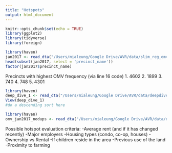 ```yaml
---
title: "Hotspots"
output: html_document
---
```


```r
knitr::opts_chunk$set(echo = TRUE)
library(ggplot2)
library(tidyverse)
library(foreign)
```

```r
library(haven)
jan2017 <- read_dta("/Users/mialeung/Google Drive/AVR/data/slim_reg_omv_jan2017.dta")
head(subset(jan2017, select = 'precinct_name'))
factor(jan2017$precinct_name)
```
Precincts with highest OMV frequency (via line 16 code)
1. 4602
2. 1899
3. 740
4. 748
5. 4301

```r
library(haven)
deep_dive_1 <- read_dta("/Users/mialeung/Google Drive/AVR/data/deepdive_v1.dta") 
View(deep_dive_1)
#do a descending sort here 
```

```r
library(haven)
omv_jan2017_nodups <- read_dta("/Users/mialeung/Google Drive/AVR/data/omv_jan2017_nodups.dta")

```

Possible hotspot evaluation criteria:
-Average rent (and if it has changed recently)
-Major employers
-Housing types (condo, co-op, houses)
-Ownership vs Rental
-If children reside in the area 
-Previous use of the land 
-Proximity to farming
